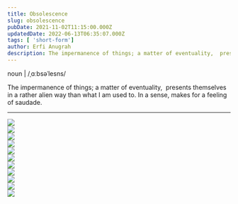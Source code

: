 ```yaml
---
title: Obsolescence
slug: obsolescence
pubDate: 2021-11-02T11:15:00.000Z
updatedDate: 2022-06-13T06:35:07.000Z
tags: [ 'short-form']
author: Erfi Anugrah
description: The impermanence of things; a matter of eventuality,  presents themselves in a rather alien way than what I am used to. In a sense, makes for a feeling of saudade.
---
```


noun | /ˌɑːbsəˈlesns/

The impermanence of things; a matter of eventuality,  presents themselves in a rather alien way than what I am used to. In a sense, makes for a feeling of saudade.

---
<div class="grid grid-cols-1 sm:grid-cols-2 md:grid-cols-3 lg:grid-cols-4 gap-4">
    <div class="col-span-1">
        <a href ="https://erfianugrah.com/content/images/2021/11/120-211005-0001.jpg" class="glightbox3" data-gallery="gallery1">
            <img src="https://erfianugrah.com/content/images/2021/11/120-211005-0001.jpg" />
        </a>
    </div>
    <div class="col-span-1">
        <a href ="https://erfianugrah.com/content/images/2021/11/120-211005-0002.jpg" class="glightbox3" data-gallery="gallery1">
            <img src="https://erfianugrah.com/content/images/2021/11/120-211005-0002.jpg" />
        </a>
    </div>
    <div class="col-span-1">
        <a href ="https://erfianugrah.com/content/images/2021/11/120-211005-0004.jpg" class="glightbox3" data-gallery="gallery1">
            <img src="https://erfianugrah.com/content/images/2021/11/120-211005-0004.jpg" />
        </a>
    </div>
    <div class="col-span-1">
        <a href ="https://erfianugrah.com/content/images/2021/11/120-211005-0006-2.jpg" class="glightbox3" data-gallery="gallery1">
            <img src="https://erfianugrah.com/content/images/2021/11/120-211005-0006-2.jpg" />
        </a>
    </div>
    <div class="col-span-1">
        <a href ="https://erfianugrah.com/content/images/2021/11/120-211005-0001-2.jpg" class="glightbox3" data-gallery="gallery1">
            <img src="https://erfianugrah.com/content/images/2021/11/120-211005-0001-2.jpg" />
        </a>
    </div>
    <div class="col-span-1">
        <a href ="https://erfianugrah.com/content/images/2021/11/120-211005-0004-2.jpg" class="glightbox3" data-gallery="gallery1">
            <img src="https://erfianugrah.com/content/images/2021/11/120-211005-0004-2.jpg" />
        </a>
    </div>
    <div class="col-span-1">
        <a href ="https://erfianugrah.com/content/images/2021/11/120-211005-0002-2.jpg" class="glightbox3" data-gallery="gallery1">
            <img src="https://erfianugrah.com/content/images/2021/11/120-211005-0002-2.jpg" />
        </a>
    </div>
    <div class="col-span-1">
        <a href ="https://erfianugrah.com/content/images/2021/11/120-211005-0001-3.jpg" class="glightbox3" data-gallery="gallery1">
            <img src="https://erfianugrah.com/content/images/2021/11/120-211005-0001-3.jpg" />
        </a>
    </div>
    <div class="col-span-1">
        <a href ="https://erfianugrah.com/content/images/2021/11/120-211005-0007.jpg" class="glightbox3" data-gallery="gallery1">
            <img src="https://erfianugrah.com/content/images/2021/11/120-211005-0007.jpg" />
        </a>
    </div>
    <div class="col-span-1">
        <a href ="https://erfianugrah.com/content/images/2021/11/120-211005-0005-1.jpg" class="glightbox3" data-gallery="gallery1">
            <img src="https://erfianugrah.com/content/images/2021/11/120-211005-0005-1.jpg" />
        </a>
    </div>
    <div class="col-span-1">
        <a href ="https://erfianugrah.com/content/images/2021/11/120-211005-0009.jpg" class="glightbox3" data-gallery="gallery1">
            <img src="https://erfianugrah.com/content/images/2021/11/120-211005-0009.jpg" />
        </a>
    </div>
</div>